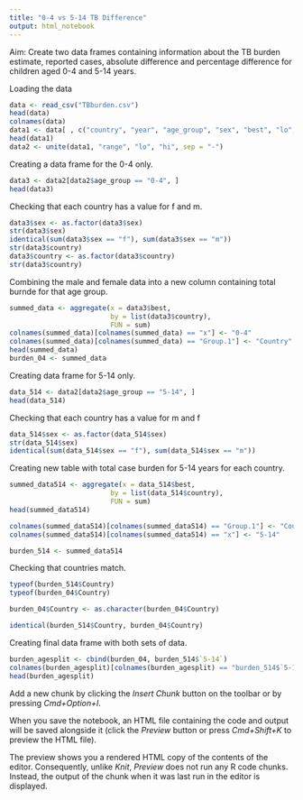 ```yaml
---
title: "0-4 vs 5-14 TB Difference"
output: html_notebook
---
```


Aim: Create two data frames containing information about the TB burden estimate, reported cases, absolute difference and percentage difference for children aged 0-4 and 5-14 years.

Loading the data 

```r
data <- read_csv("TBburden.csv")
head(data)
colnames(data)
data1 <- data[ , c("country", "year", "age_group", "sex", "best", "lo", "hi")]
head(data1)
data2 <- unite(data1, "range", "lo", "hi", sep = "-")
```
Creating a data frame for the 0-4 only.

```r
data3 <- data2[data2$age_group == "0-4", ]
head(data3)
```
Checking that each country has a value for f and m.
```r
data3$sex <- as.factor(data3$sex)
str(data3$sex)
identical(sum(data3$sex == "f"), sum(data3$sex == "m"))
str(data3$country)
data3$country <- as.factor(data3$country)
str(data3$country)
```

Combining the male and female data into a new column containing total burnde for that age group.

```r
summed_data <- aggregate(x = data3$best, 
                         by = list(data3$country), 
                         FUN = sum)
colnames(summed_data)[colnames(summed_data) == "x"] <- "0-4"
colnames(summed_data)[colnames(summed_data) == "Group.1"] <- "Country" 
head(summed_data)
burden_04 <- summed_data
```

Creating data frame for 5-14 only.
```r
data_514 <- data2[data2$age_group == "5-14", ]
head(data_514)
```
Checking that each country has a value for m and f 

```r
data_514$sex <- as.factor(data_514$sex)
str(data_514$sex)
identical(sum(data_514$sex == "f"), sum(data_514$sex == "m"))
```

Creating new table with total case burden for 5-14 years for each country.

```r
summed_data514 <- aggregate(x = data_514$best, 
                         by = list(data_514$country), 
                         FUN = sum)
head(summed_data514)

colnames(summed_data514)[colnames(summed_data514) == "Group.1"] <- "Country"
colnames(summed_data514)[colnames(summed_data514) == "x"] <- "5-14"

burden_514 <- summed_data514

```

Checking that countries match.

```r
typeof(burden_514$Country)
typeof(burden_04$Country)

burden_04$Country <- as.character(burden_04$Country)

identical(burden_514$Country, burden_04$Country)
```

Creating final data frame with both sets of data.

```r
burden_agesplit <- cbind(burden_04, burden_514$`5-14`)
colnames(burden_agesplit)[colnames(burden_agesplit) == "burden_514$`5-14`"] <- "5-14"
head(burden_agesplit)
```


Add a new chunk by clicking the *Insert Chunk* button on the toolbar or by pressing *Cmd+Option+I*.

When you save the notebook, an HTML file containing the code and output will be saved alongside it (click the *Preview* button or press *Cmd+Shift+K* to preview the HTML file). 

The preview shows you a rendered HTML copy of the contents of the editor. Consequently, unlike *Knit*, *Preview* does not run any R code chunks. Instead, the output of the chunk when it was last run in the editor is displayed.

